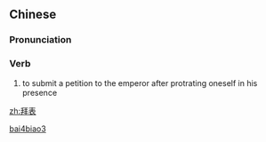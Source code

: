 ==Chinese==
{{zh-forms}}

===Pronunciation===
{{zh-pron
|m=bàibiǎo
|cat=v
}}

===Verb===
{{zh-verb}}

# {{lb|zh|archaic}} to submit a petition to the emperor after protrating oneself in his presence

[[Category:Mandarin archaic terms|bai4biao3]]

[[zh:拜表]]